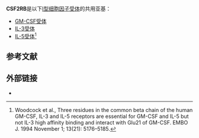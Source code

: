 {{expert|time=2015-03-06T18:08:45+00:00}}
{{protein
|Name=colony stimulating factor 2 receptor, beta, low-affinity (granulocyte-macrophage)
|caption=
|image=
|width=
|HGNCid=2436
|Symbol=CSF2RB
|AltSymbols=IL3RB CD131
|EntrezGene=1439
|OMIM=138981
|RefSeq=NM_000395
|UniProt=P32927
|PDB=
|ECnumber=
|Chromosome=22
|Arm=q
|Band=12.2
|LocusSupplementaryData=-13.1
}}
'''CSF2RB'''是以下[[I型细胞因子受体|I型细胞因子受体]]的共用亚基：
*[[粒细胞巨噬细胞集落刺激因子受体|GM-CSF受体]]
*[[白细胞介素-3受体|IL-3受体]]
*[[白细胞介素-5受体|IL-5受体]]<ref>Woodcock et al., Three residues in the common beta chain of the human GM-CSF, IL-3 and IL-5 receptors are essential for GM-CSF and IL-5 but not IL-3 high affinity binding and interact with Glu21 of GM-CSF. EMBO J. 1994 November 1; 13(21): 5176–5185.</ref>

==参考文献==
{{reflist}}

==外部链接==
* {{MeshName|Cytokine+Receptor+Common+beta+Subunit}}

{{细胞因子受体}}
{{Clusters of differentiation}}
{{membrane-protein-stub}}